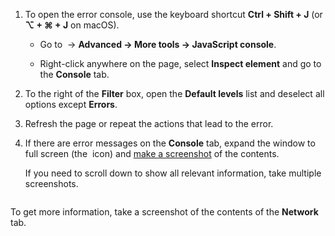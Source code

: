 1. To open the error console, use the keyboard shortcut **Ctrl + Shift + J** (or **⌥ + ⌘ + J** on macOS).

    <Cut title="Other methods">

    - Go to <img src="https://tlkfrontprod.azureedge.net/portal-production/static/uploaded/images/1680790093981/1680790093981_original_svg.svg" alt="" /> → **Advanced → More tools → JavaScript console**.

    - Right-click anywhere on the page, select **Inspect element** and go to the **Console** tab.

    </Cut>

1. To the right of the **Filter** box, open the **Default levels** list and deselect all options except **Errors**.

1. Refresh the page or repeat the actions that lead to the error.

1. If there are error messages on the **Console** tab, expand the window to full screen (the <img src="https://tlkfrontprod.azureedge.net/portal-production/static/uploaded/images/1680790087200/1680790087200_original_png.png" alt="" /> icon) and [make a screenshot](https://yandex.com/support/common/troubleshooting/screenshot.html) of the contents.

    If you need to scroll down to show all relevant information, take multiple screenshots.

    <Image withBackground imageId="1680790084952" alt="" />

To get more information, take a screenshot of the contents of the **Network** tab.